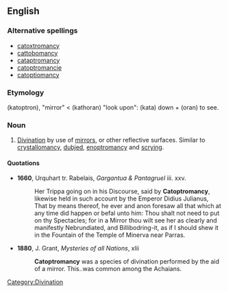 ==English==

===Alternative spellings===
* [[catoxtromancy]]
* [[cattobomancy]]
* [[cataptromancy]]
* [[catoptromancie]]
* [[catoptiomancy]]

===Etymology===
{{etyl|grc}} (katoptron), "mirror" < (kathoran) "look upon": (kata) down + (oran) to see.

===Noun===
{{en-noun|-}}

# [[divination|Divination]] by use of [[mirror]]s, or other reflective surfaces. Similar to [[crystallomancy]], [[dubjed]], [[enoptromancy]] and [[scrying]].

====Quotations====
* '''1660''', Urquhart tr. Rabelais, ''Gargantua & Pantagruel'' iii. xxv.
*: Her Trippa going on in his Discourse, said by '''Catoptromancy''', likewise held in such account by the Emperor Didius Julianus, That by means thereof, he ever and anon foresaw all that which at any time did happen or befal unto him: Thou shalt not need to put on thy Spectacles; for in a Mirror thou wilt see her as clearly and manifestly Nebrundiated, and Billibodring-it, as if I should shew it in the Fountain of the Temple of Minerva near Parras.
* '''1880''', J. Grant, ''Mysteries of all Nations'', xlii
*: '''Catoptromancy''' was a species of divination performed by the aid of a mirror. This..was common among the Achaians.

[[Category:Divination]]